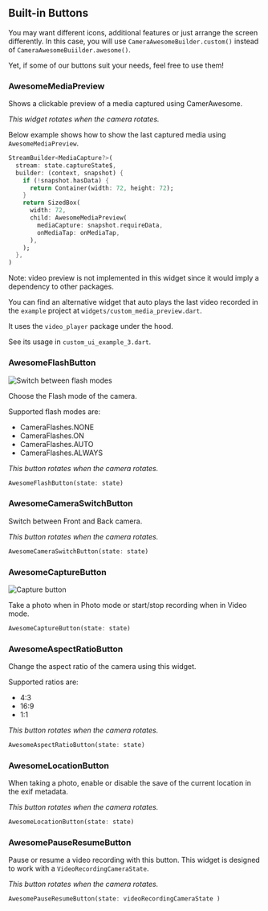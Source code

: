 ## Built-in Buttons

You may want different icons, additional features or just arrange the screen differently.
In this case, you will use `CameraAwesomeBuilder.custom()` instead of `CameraAwesomeBuiilder.awesome()`.

Yet, if some of our buttons suit your needs, feel free to use them!


### AwesomeMediaPreview

Shows a clickable preview of a media captured using CamerAwesome.

_This widget rotates when the camera rotates._

Below example shows how to show the last captured media using `AwesomeMediaPreview`.

``` dart
StreamBuilder<MediaCapture?>(
  stream: state.captureState$,
  builder: (context, snapshot) {
    if (!snapshot.hasData) {
      return Container(width: 72, height: 72);
    }
    return SizedBox(
      width: 72,
      child: AwesomeMediaPreview(
        mediaCapture: snapshot.requireData,
        onMediaTap: onMediaTap,
      ),
    );
  },
)
```

Note: video preview is not implemented in this widget since it would imply a dependency to other packages.


You can find an alternative widget that auto plays the last video recorded in the `example` project at `widgets/custom_media_preview.dart`.

It uses the `video_player` package under the hood.

See its usage in `custom_ui_example_3.dart`.


### AwesomeFlashButton

![Switch between flash modes](/img/flash.gif)

Choose the Flash mode of the camera.

Supported flash modes are:
-   CameraFlashes.NONE
-   CameraFlashes.ON
-   CameraFlashes.AUTO
-   CameraFlashes.ALWAYS

_This button rotates when the camera rotates._

``` dart
AwesomeFlashButton(state: state)
```

### AwesomeCameraSwitchButton

Switch between Front and Back camera.

_This button rotates when the camera rotates._

``` dart
AwesomeCameraSwitchButton(state: state)
```

### AwesomeCaptureButton

![Capture button](/img/capture_button.gif)

Take a photo when in Photo mode or start/stop recording when in Video mode.

``` dart
AwesomeCaptureButton(state: state)
```

### AwesomeAspectRatioButton

Change the aspect ratio of the camera using this widget.

Supported ratios are:
- 4:3
- 16:9
- 1:1

_This button rotates when the camera rotates._

``` dart
AwesomeAspectRatioButton(state: state)
```

### AwesomeLocationButton

When taking a photo, enable or disable the save of the current location in the exif metadata.

_This button rotates when the camera rotates._

``` dart
AwesomeLocationButton(state: state)
```

### AwesomePauseResumeButton

Pause or resume a video recording with this button.
This widget is designed to work with a `VideoRecordingCameraState`.

_This button rotates when the camera rotates._

``` dart
AwesomePauseResumeButton(state: videoRecordingCameraState )
```


